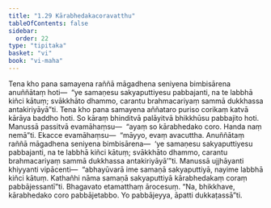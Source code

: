 ```yaml
---
title: "1.29 Kārabhedakacoravatthu"
tableOfContents: false
sidebar:
  order: 22
type: "tipitaka"
basket: "vi"
book: "vi-maha"
---
```



<DynamicBreadcrumb />

<Division number="92" book="vi-maha">

<Paragraph number="430" book="vi-maha">
Tena kho pana samayena raññā māgadhena seniyena bimbisārena anuññātaṃ hoti—  “ye samaṇesu sakyaputtiyesu pabbajanti, na te labbhā kiñci kātuṃ; svākkhāto dhammo, carantu brahmacariyaṃ sammā dukkhassa antakiriyāyā”ti. Tena kho pana samayena aññataro puriso corikaṃ katvā kārāya baddho hoti. So kāraṃ bhinditvā palāyitvā bhikkhūsu pabbajito hoti. Manussā passitvā evamāhaṃsu—  “ayaṃ so kārabhedako coro. Handa naṃ nemā”ti. Ekacce evamāhaṃsu—  “māyyo, evaṃ avacuttha. Anuññātaṃ raññā māgadhena seniyena bimbisārena—  ‘ye samaṇesu sakyaputtiyesu pabbajanti, na te labbhā kiñci kātuṃ; svākkhāto dhammo, carantu brahmacariyaṃ sammā dukkhassa antakiriyāyā’”ti. Manussā ujjhāyanti khiyyanti vipācenti—  “abhayūvarā ime samaṇā sakyaputtiyā, nayime labbhā kiñci kātuṃ. Kathañhi nāma samaṇā sakyaputtiyā kārabhedakaṃ coraṃ pabbājessantī”ti. Bhagavato etamatthaṃ ārocesuṃ. “Na, bhikkhave, kārabhedako coro pabbājetabbo. Yo pabbājeyya, āpatti dukkaṭassā”ti.
</Paragraph>
</Division>